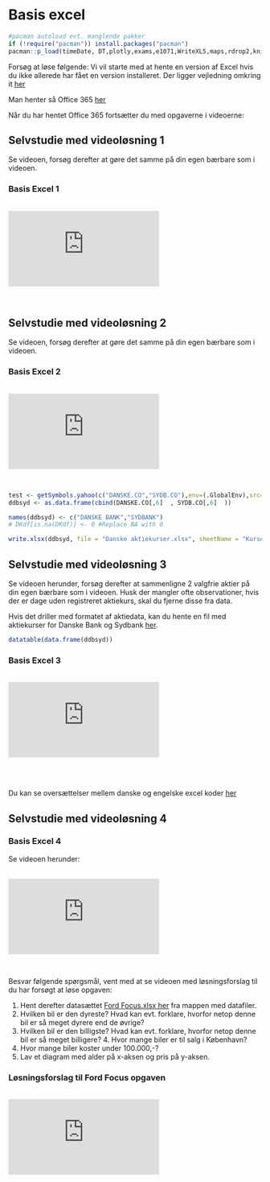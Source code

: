 # Basis excel

```r
#pacman autoload evt. manglende pakker
if (!require("pacman")) install.packages("pacman")
pacman::p_load(timeDate, DT,plotly,exams,e1071,WriteXLS,maps,rdrop2,knitr,ggplot2,openxlsx,quantmod) #load various packages

```


Forsøg at løse følgende:
Vi vil starte med at hente en version af Excel hvis du ikke allerede har fået en version installeret. Der ligger vejledning omkring it <a href="https://www.cphbusiness.dk/media/1243/itsystemerpc5.pdf" target="_blank">her</a>

Man henter så Office 365 <a href="http://login.efif.dk/" target="_blank">her</a>

Når du har hentet Office 365 fortsætter du med opgaverne i videoerne:

## Selvstudie med videoløsning 1
Se videoen, forsøg derefter at gøre det samme på din egen bærbare som i videoen.

### Basis Excel 1

<br>
<div class='embed-container'><iframe src='https://player.vimeo.com/video/285655354' frameborder='0' webkitAllowFullScreen mozallowfullscreen allowFullScreen></iframe></div>
<br>

## Selvstudie med videoløsning 2
Se videoen, forsøg derefter at gøre det samme på din egen bærbare som i videoen.

### Basis Excel 2

<br>
<div class='embed-container'><iframe src='https://player.vimeo.com/video/285655286' frameborder='0' webkitAllowFullScreen mozallowfullscreen allowFullScreen></iframe></div>
<br>



```r

test <- getSymbols.yahoo(c("DANSKE.CO","SYDB.CO"),env=(.GlobalEnv),src="yahoo",periodicity = "daily",from = "2018-01-01", to = Sys.Date())
ddbsyd <- as.data.frame(cbind(DANSKE.CO[,6]  , SYDB.CO[,6]  ))

names(ddbsyd) <- c("DANSKE BANK","SYDBANK")
# DKdf[is.na(DKdf)] <- 0 #Replace NA with 0

write.xlsx(ddbsyd, file = "Danske aktiekurser.xlsx", sheetName = "Kurser",colNames = TRUE,rowNames = TRUE,firstActiveRow = 2,  firstActiveCol = 2)


```

## Selvstudie med videoløsning 3  
Se videoen herunder, forsøg derefter at sammenligne 2 valgfrie aktier på din egen bærbare som i videoen. Husk der mangler ofte observationer, hvis der er dage uden registreret aktiekurs, skal du fjerne disse fra data.
 
Hvis det driller med formatet af aktiedata, kan du hente en fil med aktiekurser for Danske Bank og Sydbank <a href="Bank aktiekurser.xlsx" download>her</a>.  

```r
datatable(data.frame(ddbsyd))
```


### Basis Excel 3  
<br>
<div class='embed-container'><iframe src='https://player.vimeo.com/video/285655173' frameborder='0' webkitAllowFullScreen mozallowfullscreen allowFullScreen></iframe></div>
<br>
<br>


Du kan se oversættelser mellem danske og engelske excel koder <a href="https://excel1.tepedu.dk/excel-oversttelser.html" target="_blank">her</a>  







## Selvstudie med videoløsning 4 
### Basis Excel 4  
Se videoen herunder:

<br>
<div class='embed-container'><iframe src='https://player.vimeo.com/video/285654592' frameborder='0' webkitAllowFullScreen mozallowfullscreen allowFullScreen></iframe></div>
<br>

Besvar følgende spørgsmål, vent med at se videoen med løsningsforslag til du har forsøgt at løse opgaven:  

1. Hent derefter datasættet [Ford Focus.xlsx her](./filer/FordFocus.xlsx) fra mappen med datafiler.   
2. Hvilken bil er den dyreste? Hvad kan evt. forklare, hvorfor netop denne bil er så meget dyrere end de øvrige?   
3. Hvilken bil er den billigste? Hvad kan evt. forklare, hvorfor netop denne bil er så meget billigere? 4. Hvor mange biler er til salg i København?  
5. Hvor mange biler koster under 100.000,-?  
6. Lav et diagram med alder på x-aksen og pris på y-aksen. 

### Løsningsforslag til Ford Focus opgaven

<br>
<div class='embed-container'><iframe src='https://player.vimeo.com/video/285654980' frameborder='0' webkitAllowFullScreen mozallowfullscreen allowFullScreen></iframe></div>
<br>

